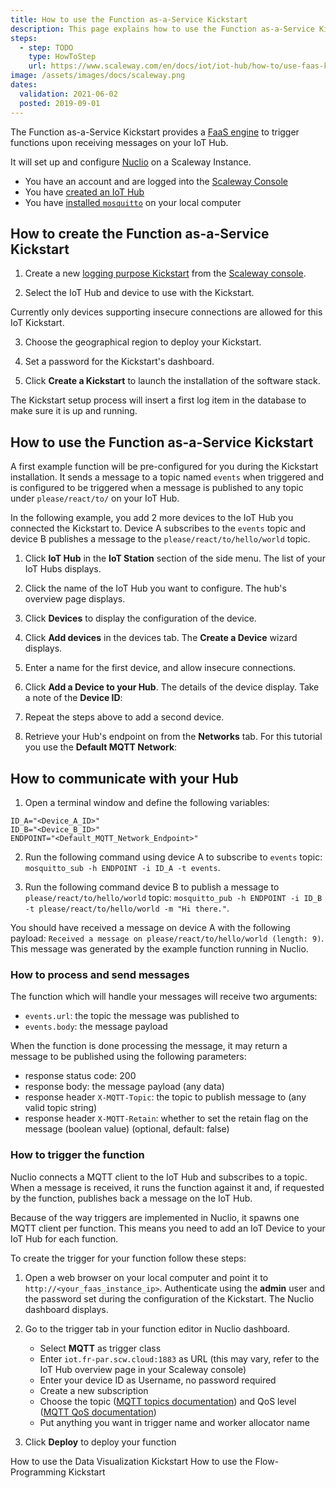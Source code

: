 ```yaml
---
title: How to use the Function as-a-Service Kickstart
description: This page explains how to use the Function as-a-Service Kickstart
steps:
  - step: TODO
    type: HowToStep
    url: https://www.scaleway.com/en/docs/iot/iot-hub/how-to/use-faas-kickstart/
image: /assets/images/docs/scaleway.png
dates:
  validation: 2021-06-02
  posted: 2019-09-01
---
```


The Function as-a-Service Kickstart provides a [FaaS engine](https://en.wikipedia.org/wiki/Function_as_a_service) to trigger functions upon receiving messages on your IoT Hub.

It will set up and configure [Nuclio](https://nuclio.io/) on a Scaleway Instance.

<Message type="requirement">

- You have an account and are logged into the [Scaleway Console](https://console.scaleway.com)
- You have [created an IoT Hub](/iot/iot-hub/how-to/create-hub)
- You have [installed `mosquitto`](https://mosquitto.org/download/) on your local computer

</Message>

## How to create the Function as-a-Service Kickstart 

1. Create a new [logging purpose Kickstart](/iot/iot-hub/how-to/create-kickstart) from the [Scaleway console](https://console.scaleway.com/iot-hub/kickstarts/create). 
<Lightbox src="assets/scaleway-faas-purpose-kickstart.png" alt="" />

2. Select the IoT Hub and device to use with the Kickstart.
  <Message type="important">

  Currently only devices supporting insecure connections are allowed for this IoT Kickstart.

  </Message>

3. Choose the geographical region to deploy your Kickstart. 

4. Set a password for the Kickstart's dashboard. 

5. Click **Create a Kickstart** to launch the installation of the software stack. 

<Message type="note">

The Kickstart setup process will insert a first log item in the database to make sure it is up and running.

</Message>

## How to use the Function as-a-Service Kickstart 

A first example function will be pre-configured for you during the Kickstart installation. 
It sends a message to a topic named `events` when triggered and is configured to be triggered when a message is published to any topic under `please/react/to/` on your IoT Hub.

 In the following example, you add 2 more devices to the IoT Hub you connected the Kickstart to. Device A subscribes to the `events` topic and device B publishes a message to the `please/react/to/hello/world` topic.

1. Click **IoT Hub** in the **IoT Station** section of the side menu. The list of your IoT Hubs displays.

2. Click the name of the IoT Hub you want to configure. The hub's overview page displays.

3. Click **Devices** to display the configuration of the device.

4. Click **Add devices** in the devices tab. The **Create a Device** wizard displays.

5. Enter a name for the first device, and allow insecure connections.

6. Click **Add a Device to your Hub**. The details of the device display. Take a note of the **Device ID**:
<Lightbox src="assets/scaleway-device-id.png" alt="" />

7. Repeat the steps above to add a second device. 

8. Retrieve your Hub's endpoint on from the **Networks** tab. For this tutorial you use the **Default MQTT Network**:
<Lightbox src="assets/scaleway-iothub-endpoint.png" alt="" />

## How to communicate with your Hub

1. Open a terminal window and define the following variables:
  ```
  ID_A="<Device_A_ID>"
  ID_B="<Device_B_ID>"
  ENDPOINT="<Default_MQTT_Network_Endpoint>"
  ```
2. Run the following command using device A to subscribe to `events` topic: `mosquitto_sub -h ENDPOINT -i ID_A -t events`.

3. Run the following command  device B to publish a message to `please/react/to/hello/world` topic: `mosquitto_pub -h ENDPOINT -i ID_B -t please/react/to/hello/world -m "Hi there."`.

You should have received a message on device A with the following payload: `Received a message on please/react/to/hello/world (length: 9)`. This message was generated by the example function running in Nuclio.

### How to process and send messages 

The function which will handle your messages will receive two arguments:
- `events.url`: the topic the message was published to
- `events.body`: the message payload

When the function is done processing the message, it may return a message to be published using the following parameters:
- response status code: 200
- response body: the message payload (any data)
- response header `X-MQTT-Topic`: the topic to publish message to (any valid topic string)
- response header `X-MQTT-Retain`: whether to set the retain flag on the message (boolean value) (optional, default: false)


### How to trigger the function

Nuclio connects a MQTT client to the IoT Hub and subscribes to a topic. When a message is received, it runs the function against it and, if requested by the function, publishes back a message on the IoT Hub.

Because of the way triggers are implemented in Nuclio, it spawns one MQTT client per function. This means you need to add an IoT Device to your IoT Hub for each function.

To create the trigger for your function follow these steps:

1. Open a web browser on your local computer and point it to `http://<your_faas_instance_ip>`. Authenticate using the **admin** user and the password set during the configuration of the Kickstart. The Nuclio dashboard displays.
2. Go to the trigger tab in your function editor in Nuclio dashboard.
    <Lightbox src="assets/scaleway-nuclio-dashboard.png" alt="" />

    - Select **MQTT** as trigger class
    - Enter `iot.fr-par.scw.cloud:1883` as URL (this may vary, refer to the IoT Hub overview page in your Scaleway console)
    - Enter your device ID as Username, no password required
    - Create a new subscription
    - Choose the topic ([MQTT topics documentation](http://www.steves-internet-guide.com/understanding-mqtt-topics/)) and QoS level ([MQTT QoS documentation](http://www.steves-internet-guide.com/understanding-mqtt-qos-levels-part-1/))
    - Put anything you want in trigger name and worker allocator name
    
3. Click **Deploy** to deploy your function

<Navigation title="See Also">
  <PreviousButton to="/iot/iot-hub/how-to/use-dataviz-kickstart/">How to use the Data Visualization Kickstart</PreviousButton>
  <NextButton to="/iot/iot-hub/how-to/use-flow-programming-kickstart/">How to use the Flow-Programming Kickstart</NextButton>
</Navigation>
